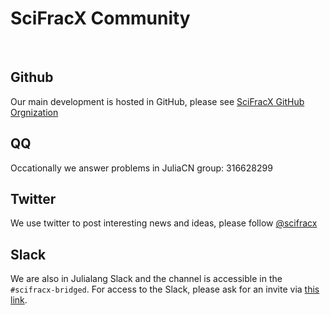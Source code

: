 # SciFracX Community

<br />

## Github 

Our main development is hosted in GitHub, please see [SciFracX GitHub Orgnization](https://github.com/SciFracX)

## QQ

Occationally we answer problems in JuliaCN group: 316628299

## Twitter

We use twitter to post interesting news and ideas, please follow [@scifracx](https://twitter.com/scifracx)

## Slack

We are also in Julialang Slack and the channel is accessible in the ```#scifracx-bridged```. For access to the Slack, please ask for an invite via [this link](https://julialang.org/slack/).